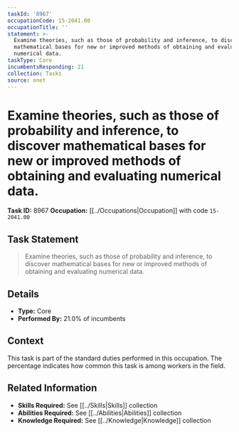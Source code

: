 ```yaml
---
taskId: '8967'
occupationCode: 15-2041.00
occupationTitle: ''
statement: >-
  Examine theories, such as those of probability and inference, to discover
  mathematical bases for new or improved methods of obtaining and evaluating
  numerical data.
taskType: Core
incumbentsResponding: 21
collection: Tasks
source: onet
---
```

# Examine theories, such as those of probability and inference, to discover mathematical bases for new or improved methods of obtaining and evaluating numerical data.

**Task ID:** 8967
**Occupation:** [[../Occupations|Occupation]] with code `15-2041.00`

## Task Statement

> Examine theories, such as those of probability and inference, to discover mathematical bases for new or improved methods of obtaining and evaluating numerical data.

## Details

- **Type:** Core
- **Performed By:** 21.0% of incumbents

## Context

This task is part of the standard duties performed in this occupation. The percentage indicates how common this task is among workers in the field.

## Related Information

- **Skills Required:** See [[../Skills|Skills]] collection
- **Abilities Required:** See [[../Abilities|Abilities]] collection
- **Knowledge Required:** See [[../Knowledge|Knowledge]] collection
